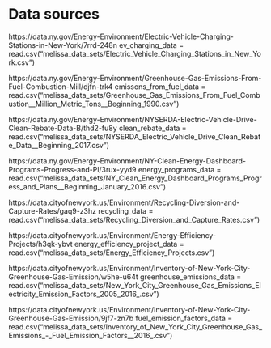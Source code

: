 # Data sources
https://data.ny.gov/Energy-Environment/Electric-Vehicle-Charging-Stations-in-New-York/7rrd-248n
ev_charging_data = read.csv("melissa_data_sets/Electric_Vehicle_Charging_Stations_in_New_York.csv")

https://data.ny.gov/Energy-Environment/Greenhouse-Gas-Emissions-From-Fuel-Combustion-Mill/djfn-trk4
emissons_from_fuel_data = read.csv("melissa_data_sets/Greenhouse_Gas_Emissions_From_Fuel_Combustion__Million_Metric_Tons__Beginning_1990.csv")

https://data.ny.gov/Energy-Environment/NYSERDA-Electric-Vehicle-Drive-Clean-Rebate-Data-B/thd2-fu8y
clean_rebate_data = read.csv("melissa_data_sets/NYSERDA_Electric_Vehicle_Drive_Clean_Rebate_Data__Beginning_2017.csv")

https://data.ny.gov/Energy-Environment/NY-Clean-Energy-Dashboard-Programs-Progress-and-Pl/3rux-yyd9
energy_programs_data = read.csv("melissa_data_sets/NY_Clean_Energy_Dashboard_Programs_Progress_and_Plans__Beginning_January_2016.csv")

https://data.cityofnewyork.us/Environment/Recycling-Diversion-and-Capture-Rates/gaq9-z3hz
recycling_data = read.csv("melissa_data_sets/Recycling_Diversion_and_Capture_Rates.csv")

https://data.cityofnewyork.us/Environment/Energy-Efficiency-Projects/h3qk-ybvt
energy_efficiency_project_data = read.csv("melissa_data_sets/Energy_Efficiency_Projects.csv")

https://data.cityofnewyork.us/Environment/Inventory-of-New-York-City-Greenhouse-Gas-Emission/w5he-u64t
greenhouse_emissions_data = read.csv("melissa_data_sets/New_York_City_Greenhouse_Gas_Emissions_Electricity_Emission_Factors_2005_2016_.csv")

https://data.cityofnewyork.us/Environment/Inventory-of-New-York-City-Greenhouse-Gas-Emission/9jf7-zn7b
fuel_emission_factors_data = read.csv("melissa_data_sets/Inventory_of_New_York_City_Greenhouse_Gas_Emissions_-_Fuel_Emission_Factors__2016_.csv")

